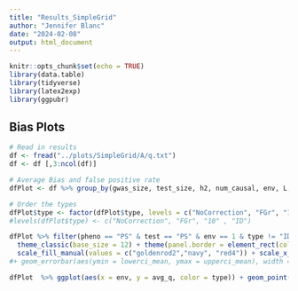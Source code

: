 ```yaml
---
title: "Results_SimpleGrid"
author: "Jennifer Blanc"
date: "2024-02-08"
output: html_document
---
```


```r
knitr::opts_chunk$set(echo = TRUE)
library(data.table)
library(tidyverse)
library(latex2exp)
library(ggpubr)
```

## Bias Plots

```r
# Read in results 
df <- fread("../plots/SimpleGrid/A/q.txt")
df <- df [,3:ncol(df)]

# Average Bias and false positive rate 
dfPlot <- df %>% group_by(gwas_size, test_size, h2, num_causal, env, L, type, pheno, test) %>% summarize(count = n(), avg_q = mean(`nc-q`),lowerci_mean = avg_q - (1.96 * (sd(`nc-q`)  /  sqrt(n()))), upperci_mean = avg_q + (1.96 * (sd(`nc-q`)  /  sqrt(n()))), fp_strat = sum(`nc-p` < 0.05)/ n(), lowerci_fp = fp_strat - 1.96 * sqrt((fp_strat * (1-fp_strat))/ n()), upperci_fp = fp_strat + 1.96 * sqrt((fp_strat * (1-fp_strat))/ n()), q_std = avg_q / sd(`nc-q`))

# Order the types
dfPlot$type <- factor(dfPlot$type, levels = c("NoCorrection", "FGr", "10" , "ID"))
#levels(dfPlot$type) <- c("NoCorrection", "FGr", "10" , "ID")
```

```r
dfPlot %>% filter(pheno == "PS" & test == "PS" & env == 1 & type != "ID") %>% ggplot(aes(x = type, y = fp_strat, fill = type)) + geom_col()+ geom_point(fill = "black", size = 3) + geom_hline(yintercept = 0, color = "red") + 
  theme_classic(base_size = 12) + theme(panel.border = element_rect(colour = "black", fill=NA, size=1), axis.text.x = element_text(size = 8, color = "black",  angle = 35, hjust=1), legend.position = "none", legend.text.align = 0) + 
  scale_fill_manual(values = c("goldenrod2","navy", "red4")) + scale_x_discrete(labels = unname(TeX(c("Uncorrected", "$\\hat{F}_{Gr}$", "10 PCs"))))
#+ geom_errorbar(aes(ymin = lowerci_mean, ymax = upperci_mean), width = 0.2)  
```


```r
dfPlot  %>% ggplot(aes(x = env, y = avg_q, color = type)) + geom_point(size = 2) + facet_grid(vars(pheno), vars(test)) + geom_errorbar(aes(ymin = lowerci_fp, ymax = upperci_fp), width = 0.05) + theme_classic(base_size = 12)  + theme(panel.border = element_rect(colour = "black", fill=NA, size=1), plot.title = element_text(hjust = 0.5)) + ylim(-0.1,1) + labs(colour="Covariate")+ geom_hline(yintercept = 0.05, color = "red") + xlab("Confounder") + ylab("False Postive Rate") + ggtitle("Test")
```

